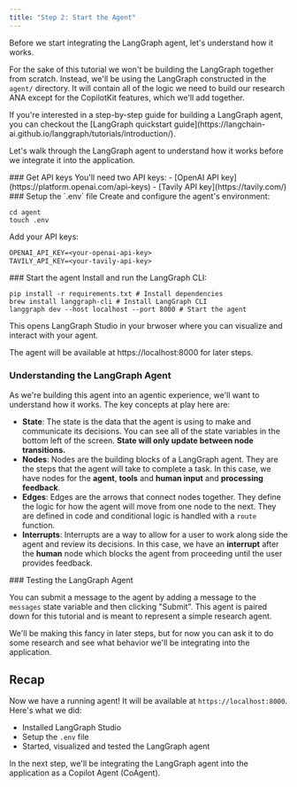 ```yaml
---
title: "Step 2: Start the Agent"
---
```


Before we start integrating the LangGraph agent, let's understand how it works. 

For the sake of this tutorial we won't be building the LangGraph together from scratch. 
Instead, we'll be using the LangGraph constructed in the `agent/` directory. It will 
contain all of the logic we need to build our research ANA except for the CopilotKit
features, which we'll add together.

<Callout>
If you're interested in a step-by-step guide for building a LangGraph agent, you can checkout the 
[LangGraph quickstart guide](https://langchain-ai.github.io/langgraph/tutorials/introduction/).
</Callout>

Let's walk through the LangGraph agent to understand how it works before we integrate it into the application.

<Steps>
<Step>
### Get API keys
You'll need two API keys:
- [OpenAI API key](https://platform.openai.com/api-keys)
- [Tavily API key](https://tavily.com/)

</Step>
<Step>
### Setup the `.env` file
Create and configure the agent's environment:

```shell
cd agent
touch .env
```

Add your API keys:
```txt title=".env"
OPENAI_API_KEY=<your-openai-api-key>
TAVILY_API_KEY=<your-tavily-api-key>
```

</Step>
<Step>
### Start the agent
Install and run the LangGraph CLI:

```shell
pip install -r requirements.txt # Install dependencies
brew install langgraph-cli # Install LangGraph CLI
langgraph dev --host localhost --port 8000 # Start the agent
```

This opens LangGraph Studio in your brwoser where you can visualize and interact with your agent.

<Callout>
The agent will be available at https://localhost:8000 for later steps.
</Callout>

<ImageZoom src="https://cdn.copilotkit.ai/docs/copilotkit/images/coagents/tutorials/research-ana/lgs-overview.png" height={1000} width={1000} className="rounded-lg shadow-lg"/>

</Step>
<Step>

### Understanding the LangGraph Agent

As we're building this agent into an agentic experience, we'll want to understand how it works. The key concepts at play here are:

- **State**: The state is the data that the agent is using to make and communicate its decisions. You can see all of the state variables in the bottom left of the screen. **State will only update between node transitions.**
- **Nodes**: Nodes are the building blocks of a LangGraph agent. They are the steps that the agent will take to complete a task. In this case, we have nodes for the **agent**, **tools** and **human input** and **processing feedback**.
- **Edges**: Edges are the arrows that connect nodes together. They define the logic for how the agent will move from one node to the next. They are defined in code and conditional logic is handled with a `route` function.
- **Interrupts**: Interrupts are a way to allow for a user to work along side the agent and review its decisions. In this case, we have an **interrupt** after the **human** node which blocks the agent from proceeding until the user provides feedback.

</Step>
<Step>
### Testing the LangGraph Agent

You can submit a message to the agent by adding a message to the `messages` state variable and then clicking "Submit". This agent is paired
down for this tutorial and is meant to represent a simple research agent.

We'll be making this fancy in later steps, but for now you can ask it to do some research and see what behavior we'll be 
integrating into the application.
</Step>
</Steps>

## Recap
Now we have a running agent! It will be available at `https://localhost:8000`. Here's what we did:
- Installed LangGraph Studio
- Setup the `.env` file
- Started, visualized and tested the LangGraph agent

In the next step, we'll be integrating the LangGraph agent into the application as a Copilot Agent (CoAgent).